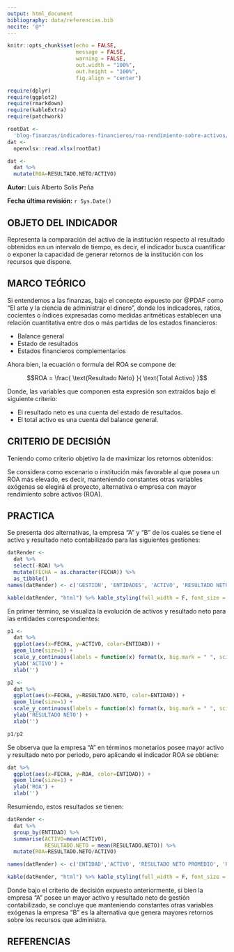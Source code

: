 ```yaml
---
output: html_document
bibliography: data/referencias.bib
nocite: '@*'
---
```

<!-- ################  CONFIGURACIONES ###################### -->

```r
knitr::opts_chunk$set(echo = FALSE,
                      message = FALSE,
                      warning = FALSE,
                      out.width = "100%",
                      out.height = "100%",
                      fig.align = "center")

```

<!-- ################  DATA ###################### -->

```r
require(dplyr)
require(ggplot2)
require(rmarkdown)
require(kableExtra)
require(patchwork)

rootDat <- 
  'blog-finanzas/indicadores-financieros/roa-rendimiento-sobre-activos/data/data-example.xlsx'
dat <- 
  openxlsx::read.xlsx(rootDat)

dat <- 
  dat %>% 
  mutate(ROA=RESULTADO.NETO/ACTIVO)

```

<div class="my-post-main-container">


**Autor:** Luis Alberto Solis Peña

**Fecha última revisión:** `r Sys.Date()`

## OBJETO DEL INDICADOR

Representa la comparación del activo de la institución respecto al resultado obtenidos en un intervalo de tiempo, es decir, el indicador busca cuantificar o exponer la capacidad de generar retornos de la institución con los recursos que dispone.

## MARCO TEÓRICO

Si entendemos a las finanzas, bajo el concepto expuesto por @PDAF como "El arte y la ciencia de administrar el dinero", donde los indicadores, ratios, cocientes o índices expresadas como medidas aritméticas establecen una relación cuantitativa entre dos o más partidas de los estados financieros:

- Balance general
- Estado de resultados
- Estados financieros complementarios

Ahora bien, la ecuación o formula del ROA se compone de:

$$ROA = \frac{ \text{Resultado Neto} }{ \text{Total Activo} }$$

Donde, las variables que componen esta expresión son extraídos bajo el siguiente criterio:

- El resultado neto es una cuenta del estado de resultados.
- El total activo es una cuenta del balance general.

## CRITERIO DE DECISIÓN

Teniendo como criterio objetivo la de maximizar los retornos obtenidos:

Se considera como escenario o institución más favorable al que posea un ROA más elevado, es decir, manteniendo constantes otras variables exógenas se elegirá el proyecto, alternativa o empresa con mayor rendimiento sobre activos (ROA).

## PRACTICA

Se presenta dos alternativas, la empresa "A" y "B" de los cuales se tiene el activo y resultado neto contabilizado para las siguientes gestiones:

```r
datRender <- 
  dat %>% 
  select(-ROA) %>% 
  mutate(FECHA = as.character(FECHA)) %>% 
  as_tibble()
names(datRender) <- c('GESTION', 'ENTIDADES', 'ACTIVO', 'RESULTADO NETO DE GESTION')

kable(datRender, "html") %>% kable_styling(full_width = F, font_size = 12)
```

En primer término, se visualiza la evolución de activos y resultado neto para las entidades correspondientes:

```r
p1 <- 
  dat %>% 
  ggplot(aes(x=FECHA, y=ACTIVO, color=ENTIDAD)) + 
  geom_line(size=1) +  
  scale_y_continuous(labels = function(x) format(x, big.mark = " ", scientific = FALSE)) +
  ylab('ACTIVO') +
  xlab('')

p2 <- 
  dat %>% 
  ggplot(aes(x=FECHA, y=RESULTADO.NETO, color=ENTIDAD)) + 
  geom_line(size=1) +  
  scale_y_continuous(labels = function(x) format(x, big.mark = " ", scientific = FALSE)) +
  ylab('RESULTADO NETO') +
  xlab('')

p1/p2
```

Se observa que la empresa "A" en términos monetarios posee mayor activo y resultado neto por periodo, pero aplicando el indicador ROA se obtiene:

```r
dat %>% 
  ggplot(aes(x=FECHA, y=ROA, color=ENTIDAD)) + 
  geom_line(size=1) +
  ylab('ROA') +
  xlab('') 
```

Resumiendo, estos resultados se tienen:

```r
datRender <- 
  dat %>% 
  group_by(ENTIDAD) %>%
  summarise(ACTIVO=mean(ACTIVO),
            RESULTADO.NETO = mean(RESULTADO.NETO)) %>% 
  mutate(ROA=RESULTADO.NETO/ACTIVO)

names(datRender) <- c('ENTIDAD','ACTIVO', 'RESULTADO NETO PROMEDIO', 'ROA PROMEDIO')

kable(datRender, "html") %>% kable_styling(full_width = F, font_size = 12)
```


Donde bajo el criterio de decisión expuesto anteriormente, si bien la empresa "A" posee un mayor activo y resultado neto de gestión contabilizado, se concluye que manteniendo constantes otras variables exógenas la empresa "B" es la alternativa que genera mayores retornos sobre los recursos que administra.

## REFERENCIAS

<div id="refs"></div>

</div>
